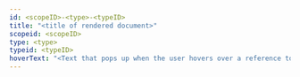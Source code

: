 ```yaml
---
id: <scopeID>-<type>-<typeID>
title: "<title of rendered document>"
scopeid: <scopeID>
type: <type>
typeid: <typeID>
hoverText: "<Text that pops up when the user hovers over a reference to this document>"
---
```

<!--This template specifies the docusaurus attribtues that must be in place for the terminology-plugin to function properly. For specific generators, additional content may be required. That should be specified in the individual templates that specify the artifacts that such generators create.
The header-attributes contain the following placeholdes:
- `<scopeID>`: machine readable text that identifies the scope in which this term is defined;
- `<type>`: machine readable text that identifies the type of entity being documented/specified. Examples include `concept`, `term`, `pattern`, `glossary`, `dictionary` and new ones may be added as needed.;
- `<typeid>`: machine readable text that identifies the instance of the <type> within <existing-scope>;
-->

